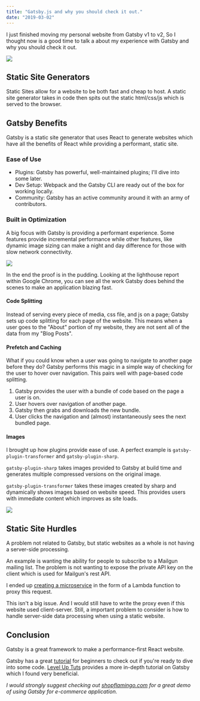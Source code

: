 ```yaml
---
title: "Gatsby.js and why you should check it out."
date: "2019-03-02"
---
```


I just finished moving my personal website from Gatsby v1 to v2, So I thought now is a good time to talk a about my experience with Gatsby and why you should check it out.

![](https://s3.amazonaws.com/roush-image/gatsby-logo.png)

## Static Site Generators
Static Sites allow for a website to be both fast and cheap to host. A static site generator takes in code then spits out the static html/css/js which is served to the browser. 

## Gatsby Benefits
Gatsby is a static site generator that uses React to generate websites which have all the benefits of React while providing a performant, static site.

### Ease of Use
- Plugins: Gatsby has powerful, well-maintained plugins; I'll dive into some later.
- Dev Setup: Webpack and the Gatsby CLI are ready out of the box for working locally.
- Community: Gatsby has an active community around it with an army of contributors. 

### Built in Optimization
A big focus with Gatsby is providing a performant experience. Some features provide incremental performance while other features, like dynamic image sizing can make a night and day difference for those with slow network connectivity. 

![](https://s3.amazonaws.com/roush-image/performance-857.jpg)

In the end the proof is in the pudding. Looking at the lighthouse report within Google Chrome, you can see all the work Gatsby does behind the scenes to make an application blazing fast.

#### Code Splitting
Instead of serving every piece of media, css file, and js on a page; Gatsby sets up code splitting for each page of the website. This means when a user goes to the "About" portion of my website, they are not sent all of the data from my "Blog Posts".

#### Prefetch and Caching
What if you could know when a user was going to navigate to another page before they do? Gatsby performs this magic in a simple way of checking for the user to hover over navigation. This pairs well with page-based code splitting.

1. Gatsby provides the user with a bundle of code based on the page a user is on.
2. User hovers over navigation of another page.
3. Gatsby then grabs and downloads the new bundle.
4. User clicks the navigation and (almost) instantaneously sees the next bundled page.

#### Images
I brought up how plugins provide ease of use. A perfect example is `gatsby-plugin-transformer` and `gatsby-plugin-sharp`. 

`gatsby-plugin-sharp` takes images provided to Gatsby at build time and generates multiple compressed versions on the original image. 

`gatsby-plugin-transformer` takes these images created by sharp and dynamically shows images based on website speed. This provides users with immediate content which improves as site loads.

![](https://s3.amazonaws.com/roush-image/front-page-500-min.gif)

## Static Site Hurdles
A problem not related to Gatsby, but static websites as a whole is not having a server-side processing. 

An example is wanting the ability for people to subscribe to a Mailgun mailing list. The problem is not wanting to expose the private API key on the client which is used for Mailgun's rest API. 

I ended up [creating a microservice](https://github.com/jjroush/lambda-email-sub) in the form of a Lambda function to proxy this request. 

This isn't a big issue. And I would still have to write the proxy even if this website used client-server. Still, a important problem to consider is how to handle server-side data processing when using a static website.

## Conclusion
Gatsby is a great framework to make a performance-first React website. 

Gatsby has a great [tutorial](https://www.gatsbyjs.org/tutorial/) for beginners to check out if you're ready to dive into some code. [Level Up Tuts](https://www.leveluptutorials.com/tutorials/pro-gatsby-2) provides a more in-depth tutorial on Gatsby which I found very beneficial. 

*I would strongly suggest checking out [shopflamingo.com](https://www.shopflamingo.com/) for a great demo of using Gatsby for e-commerce application.*